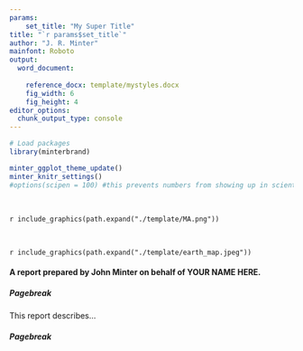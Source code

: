 ```yaml
---
params: 
    set_title: "My Super Title"
title: "`r params$set_title`"
author: "J. R. Minter"
mainfont: Roboto
output:
  word_document:
      
    reference_docx: template/mystyles.docx
    fig_width: 6
    fig_height: 4
editor_options: 
  chunk_output_type: console
---
```


```r
# Load packages 
library(minterbrand) 

minter_ggplot_theme_update()
minter_knitr_settings()
#options(scipen = 100) #this prevents numbers from showing up in scientific notation

```

<br>

`r include_graphics(path.expand("./template/MA.png"))`

<br>

`r include_graphics(path.expand("./template/earth_map.jpeg"))`


#### A report prepared by John Minter on behalf of **YOUR NAME HERE**.

##### Pagebreak

This report describes...


##### Pagebreak



